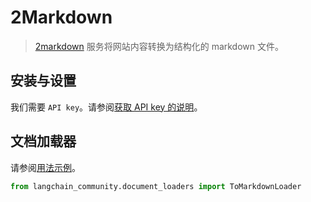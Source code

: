 # 2Markdown

>[2markdown](https://2markdown.com/) 服务将网站内容转换为结构化的 markdown 文件。


## 安装与设置

我们需要 `API key`。请参阅[获取 API key 的说明](https://2markdown.com/login)。

## 文档加载器

请参阅[用法示例](/docs/integrations/document_loaders/tomarkdown)。

```python
from langchain_community.document_loaders import ToMarkdownLoader
```